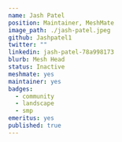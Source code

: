---
name: Jash Patel
position: Maintainer, MeshMate
image_path: ./jash-patel.jpeg
github: Jashpatel1
twitter: ""
linkedin: jash-patel-78a998173
blurb: Mesh Head
status: Inactive
meshmate: yes
maintainer: yes
badges:
  - community
  - landscape
  - smp
emeritus: yes
published: true
---

